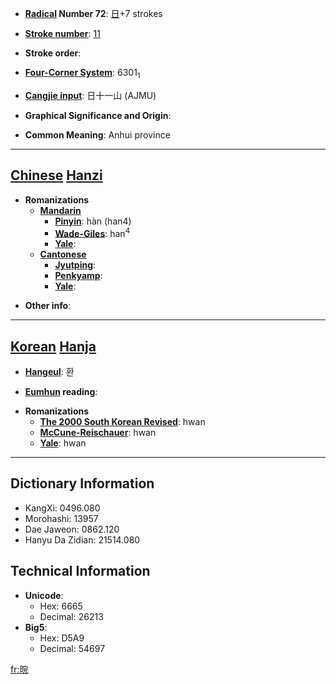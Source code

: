 * '''[[Wiktionary:Chinese radical index| Radical]] Number 72''': [[Wiktionary:Chinese radical index 日|日]]+7 strokes

* '''[[Wiktionary:Chinese total strokes index|Stroke number]]''': [[Wiktionary:Chinese total strokes index 11|11]]

* '''Stroke order''': 

* '''[[Wiktionary:Chinese four corner index|Four-Corner System]]''': 6301<sub>1</sub>

* '''[[Wiktionary:Chinese Cangjie index|Cangjie input]]''': 日十一山 (AJMU)

* '''Graphical Significance and Origin''': 

* '''Common Meaning''': Anhui province

----

== [[Chinese]] [[Hanzi]] ==

* '''Romanizations'''
** '''[[Mandarin]]'''
*** '''[[Pinyin]]''': hàn (han4)
*** '''[[Wade-Giles]]''': han<sup>4</sup>
*** '''[[Yale]]''': 
** '''[[Cantonese]]'''
*** '''[[Jyutping]]''':
*** '''[[Penkyamp]]''': 
*** '''[[Yale]]''': 

* '''Other info''': 

----

== [[Korean]] [[Hanja]] ==

* '''[[Hangeul]]''': 환

* '''[[Eumhun]] reading''': 

* '''Romanizations'''
** '''[[The 2000 South Korean Revised Romanization|The 2000 South Korean Revised]]''': hwan
** '''[[McCune-Reischauer]]''': hwan
** '''[[Yale]]''': hwan

----

== Dictionary Information ==

* KangXi: 0496.080
* Morohashi: 13957
* Dae Jaweon: 0862.120
* Hanyu Da Zidian: 21514.080

== Technical Information ==

* '''Unicode''':
** Hex: 6665
** Decimal: 26213
* '''Big5''':
** Hex: D5A9
** Decimal: 54697

[[fr:晥]]
